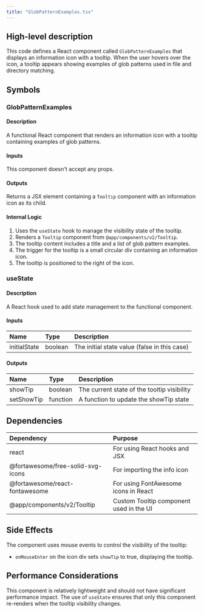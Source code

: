 ```yaml
---
title: "GlobPatternExamples.tsx"
---
```


## High-level description
This code defines a React component called `GlobPatternExamples` that displays an information icon with a tooltip. When the user hovers over the icon, a tooltip appears showing examples of glob patterns used in file and directory matching.

## Symbols

### GlobPatternExamples
#### Description
A functional React component that renders an information icon with a tooltip containing examples of glob patterns.

#### Inputs
This component doesn't accept any props.

#### Outputs
Returns a JSX element containing a `Tooltip` component with an information icon as its child.

#### Internal Logic
1. Uses the `useState` hook to manage the visibility state of the tooltip.
2. Renders a `Tooltip` component from `@app/components/v2/Tooltip`.
3. The tooltip content includes a title and a list of glob pattern examples.
4. The trigger for the tooltip is a small circular div containing an information icon.
5. The tooltip is positioned to the right of the icon.

### useState
#### Description
A React hook used to add state management to the functional component.

#### Inputs
| Name | Type | Description |
|:-----|:-----|:------------|
| initialState | boolean | The initial state value (false in this case) |

#### Outputs
| Name | Type | Description |
|:-----|:-----|:------------|
| showTip | boolean | The current state of the tooltip visibility |
| setShowTip | function | A function to update the showTip state |

## Dependencies
| Dependency | Purpose |
|:-----------|:--------|
| react | For using React hooks and JSX |
| @fortawesome/free-solid-svg-icons | For importing the info icon |
| @fortawesome/react-fontawesome | For using FontAwesome icons in React |
| @app/components/v2/Tooltip | Custom Tooltip component used in the UI |

## Side Effects
The component uses mouse events to control the visibility of the tooltip:
- `onMouseEnter` on the icon div sets `showTip` to true, displaying the tooltip.

## Performance Considerations
This component is relatively lightweight and should not have significant performance impact. The use of `useState` ensures that only this component re-renders when the tooltip visibility changes.
